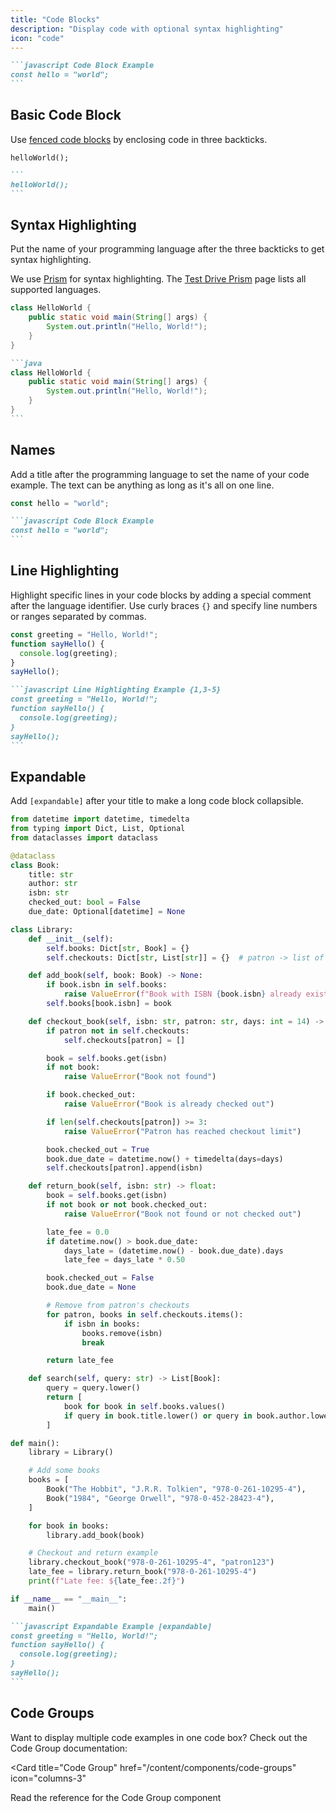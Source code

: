 ```yaml
---
title: "Code Blocks"
description: "Display code with optional syntax highlighting"
icon: "code"
---
```


<RequestExample>

````md Code Block Example
```javascript Code Block Example
const hello = "world";
```
````

</RequestExample>

## Basic Code Block

Use [fenced code blocks](https://www.markdownguide.org/extended-syntax/#fenced-code-blocks) by enclosing code in three backticks.

```
helloWorld();
```

````md
```
helloWorld();
```
````

## Syntax Highlighting

Put the name of your programming language after the three backticks to get syntax highlighting.

We use [Prism](https://prismjs.com/#supported-languages) for syntax highlighting. The [Test Drive Prism](https://prismjs.com/test.html#language=markup) page lists all supported languages.

```java
class HelloWorld {
    public static void main(String[] args) {
        System.out.println("Hello, World!");
    }
}
```

````md
```java
class HelloWorld {
    public static void main(String[] args) {
        System.out.println("Hello, World!");
    }
}
```
````

## Names

Add a title after the programming language to set the name of your code example. The text can be anything as long as it's all on one line.

```javascript Code Block Example
const hello = "world";
```

````md Code Block Example
```javascript Code Block Example
const hello = "world";
```
````

## Line Highlighting

Highlight specific lines in your code blocks by adding a special comment after the language identifier. Use curly braces `{}` and specify line numbers or ranges separated by commas.

```javascript Line Highlighting Example {1,3-5}
const greeting = "Hello, World!";
function sayHello() {
  console.log(greeting);
}
sayHello();
```

````md
```javascript Line Highlighting Example {1,3-5}
const greeting = "Hello, World!";
function sayHello() {
  console.log(greeting);
}
sayHello();
```
````

## Expandable

Add `[expandable]` after your title to make a long code block collapsible.

```python library.py [expandable]
from datetime import datetime, timedelta
from typing import Dict, List, Optional
from dataclasses import dataclass

@dataclass
class Book:
    title: str
    author: str
    isbn: str
    checked_out: bool = False
    due_date: Optional[datetime] = None

class Library:
    def __init__(self):
        self.books: Dict[str, Book] = {}
        self.checkouts: Dict[str, List[str]] = {}  # patron -> list of ISBNs

    def add_book(self, book: Book) -> None:
        if book.isbn in self.books:
            raise ValueError(f"Book with ISBN {book.isbn} already exists")
        self.books[book.isbn] = book

    def checkout_book(self, isbn: str, patron: str, days: int = 14) -> None:
        if patron not in self.checkouts:
            self.checkouts[patron] = []

        book = self.books.get(isbn)
        if not book:
            raise ValueError("Book not found")

        if book.checked_out:
            raise ValueError("Book is already checked out")

        if len(self.checkouts[patron]) >= 3:
            raise ValueError("Patron has reached checkout limit")

        book.checked_out = True
        book.due_date = datetime.now() + timedelta(days=days)
        self.checkouts[patron].append(isbn)

    def return_book(self, isbn: str) -> float:
        book = self.books.get(isbn)
        if not book or not book.checked_out:
            raise ValueError("Book not found or not checked out")

        late_fee = 0.0
        if datetime.now() > book.due_date:
            days_late = (datetime.now() - book.due_date).days
            late_fee = days_late * 0.50

        book.checked_out = False
        book.due_date = None

        # Remove from patron's checkouts
        for patron, books in self.checkouts.items():
            if isbn in books:
                books.remove(isbn)
                break

        return late_fee

    def search(self, query: str) -> List[Book]:
        query = query.lower()
        return [
            book for book in self.books.values()
            if query in book.title.lower() or query in book.author.lower()
        ]

def main():
    library = Library()

    # Add some books
    books = [
        Book("The Hobbit", "J.R.R. Tolkien", "978-0-261-10295-4"),
        Book("1984", "George Orwell", "978-0-452-28423-4"),
    ]

    for book in books:
        library.add_book(book)

    # Checkout and return example
    library.checkout_book("978-0-261-10295-4", "patron123")
    late_fee = library.return_book("978-0-261-10295-4")
    print(f"Late fee: ${late_fee:.2f}")

if __name__ == "__main__":
    main()
```

````md
```javascript Expandable Example [expandable]
const greeting = "Hello, World!";
function sayHello() {
  console.log(greeting);
}
sayHello();
```
````

## Code Groups

Want to display multiple code examples in one code box? Check out the Code Group documentation:

<Card
  title="Code Group"
  href="/content/components/code-groups"
  icon="columns-3"
>
  Read the reference for the Code Group component
</Card>